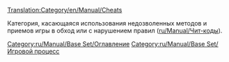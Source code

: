 [[Translation:Category/en/Manual/Cheats]]

Категория, касающаяся использования недозволенных методов и приемов игры в обход или с нарушением правил ([[ru/Manual/Чит-коды]]).

[[Category:ru/Manual/Base Set/Оглавление]]
[[Category:ru/Manual/Base Set/Игровой процесс]]